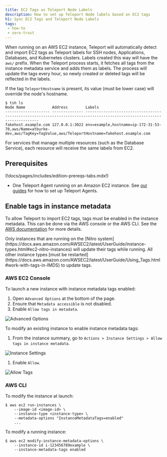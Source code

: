 ```yaml
---
title: EC2 Tags as Teleport Node Labels
description: How to set up Teleport Node labels based on EC2 tags
h1: Sync EC2 Tags and Teleport Node Labels
tags:
 - how-to
 - zero-trust
---
```


When running on an AWS EC2 instance, Teleport will automatically detect and import EC2 tags as
Teleport labels for SSH nodes, Applications, Databases, and Kubernetes clusters. Labels created
this way will have the `aws/` prefix. When the Teleport process starts, it fetches all tags from 
the instance metadata service and adds them as labels. The process will update the tags every hour, 
so newly created or deleted tags will be reflected in the labels.

If the tag `TeleportHostname` is present, its value (must be lower case) will override the node's hostname.

```code
$ tsh ls
Node Name            Address        Labels                                                                                                                  
-------------------- -------------- ----------------------------------------------------------------------------------------------------------------------- 
fakehost.example.com 127.0.0.1:3022 env=example,hostname=ip-172-31-53-70,aws/Name=atburke-dev,aws/TagKey=TagValue,aws/TeleportHostname=fakehost.example.com
```

<Admonition type="note">
  For services that manage multiple resources (such as the Database Service), each resource will receive the
  same labels from EC2.
</Admonition>

## Prerequisites

(!docs/pages/includes/edition-prereqs-tabs.mdx!)
- One Teleport Agent running on an Amazon EC2 instance. See
  [our guides](../../../enroll-resources/agents/agents.mdx) for how to set up Teleport Agents.

## Enable tags in instance metadata

To allow Teleport to import EC2 tags, tags must be enabled in the instance metadata. This can be done
via the AWS console or the AWS CLI. See the [AWS documentation](https://docs.aws.amazon.com/AWSEC2/latest/UserGuide/Using_Tags.html#allow-access-to-tags-in-IMDS)
for more details.

<Admonition type="note" title="Note">
  Only instances that are running on the [Nitro system](https://docs.aws.amazon.com/AWSEC2/latest/UserGuide/instance-types.html#ec2-nitro-instances)
  will update their tags while running. All other instance types [must be restarted](https://docs.aws.amazon.com/AWSEC2/latest/UserGuide/Using_Tags.html#work-with-tags-in-IMDS)
  to update tags.
</Admonition>

### AWS EC2 Console

To launch a new instance with instance metadata tags enabled:

1. Open `Advanced Options` at the bottom of the page.
1. Ensure that `Metadata accessible` is not disabled.
1. Enable `Allow tags in metadata`.

  ![Advanced Options](../../../../img/aws/launch-instance-advanced-options.png)

To modify an existing instance to enable instance metadata tags:

1. From the instance summary, go to `Actions > Instance Settings > Allow tags in instance metadata`.

  ![Instance Settings](../../../../img/aws/instance-settings.png)

1. Enable `Allow`.

  ![Allow Tags](../../../../img/aws/allow-tags.png)

### AWS CLI

To modify the instance at launch:

```code
$ aws ec2 run-instances \
    --image-id <image-id> \
    --instance-type <instance-type> \
    --metadata-options "InstanceMetadataTags=enabled"
    ...
```

To modify a running instance:

```code
$ aws ec2 modify-instance-metadata-options \
    --instance-id i-123456789example \
    --instance-metadata-tags enabled
```
